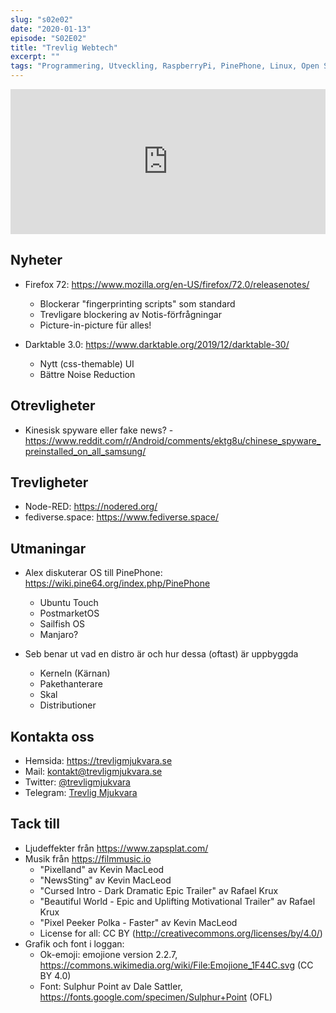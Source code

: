 ```yaml
---
slug: "s02e02"
date: "2020-01-13"
episode: "S02E02"
title: "Trevlig Webtech"
excerpt: ""
tags: "Programmering, Utveckling, RaspberryPi, PinePhone, Linux, Open Source, Firefox, Darktable"
---
```



<!-- Går det inte att sätta några av dessa dynamiskt utifrån värdena på slugsen där uppe? -->

<SEO title="S02E02 - Trevlig Webtech" />
<div style="width: 100%;">
  <iframe
    src="https://open.spotify.com/embed-podcast/episode/1eyAgvpUosQyusmp1Klbb0"
    width="100%"
    height="232"
    frameborder="0"
    allowtransparency="true"
    allow="encrypted-media"
  ></iframe>
</div>

## Nyheter

- Firefox 72: https://www.mozilla.org/en-US/firefox/72.0/releasenotes/

  - Blockerar "fingerprinting scripts" som standard
  - Trevligare blockering av Notis-förfrågningar
  - Picture-in-picture für alles!

- Darktable 3.0: https://www.darktable.org/2019/12/darktable-30/

  - Nytt (css-themable) UI
  - Bättre Noise Reduction

## Otrevligheter

- Kinesisk spyware eller fake news? - https://www.reddit.com/r/Android/comments/ektg8u/chinese_spyware_preinstalled_on_all_samsung/

## Trevligheter

- Node-RED: https://nodered.org/
- fediverse.space: https://www.fediverse.space/

## Utmaningar

- Alex diskuterar OS till PinePhone: https://wiki.pine64.org/index.php/PinePhone

  - Ubuntu Touch
  - PostmarketOS
  - Sailfish OS
  - Manjaro?

- Seb benar ut vad en distro är och hur dessa (oftast) är uppbyggda

  - Kerneln (Kärnan)
  - Pakethanterare
  - Skal
  - Distributioner

## Kontakta oss

- Hemsida: https://trevligmjukvara.se
- Mail: kontakt@trevligmjukvara.se
- Twitter: [@trevligmjukvara](https://twitter.com/trevligmjukvara)
- Telegram: [Trevlig Mjukvara](https://t.me/trevligmjukvara)

## Tack till

- Ljudeffekter från https://www.zapsplat.com/
- Musik från https://filmmusic.io
  - "Pixelland" av Kevin MacLeod
  - "NewsSting" av Kevin MacLeod
  - "Cursed Intro - Dark Dramatic Epic Trailer" av Rafael Krux
  - "Beautiful World - Epic and Uplifting Motivational Trailer" av Rafael Krux
  - "Pixel Peeker Polka - Faster" av Kevin MacLeod
  - License for all: CC BY (http://creativecommons.org/licenses/by/4.0/)
- Grafik och font i loggan:
  - Ok-emoji: emojione version 2.2.7, https://commons.wikimedia.org/wiki/File:Emojione_1F44C.svg (CC BY 4.0)
  - Font: Sulphur Point av Dale Sattler, https://fonts.google.com/specimen/Sulphur+Point (OFL)
